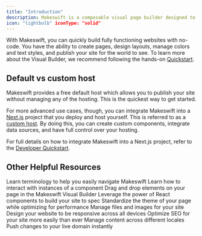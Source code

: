 ```yaml
---
title: "Introduction"
description: Makeswift is a composable visual page builder designed to unlock speed and creativity for marketing teams. 
icon: "lightbulb" iconType: "solid"
---
```


With Makeswift, you can quickly build fully functioning websites with no-code. You have the ability to create pages, design layouts, manage colors and text styles, and publish your site for the world to see. To learn more about the Visual Builder, we recommend following the hands-on [Quickstart](/product/quickstart).

## Default vs custom host

Makeswift provides a free default host which allows you to publish your site without managing any of the hosting. This is the quickest way to get started.

For more advanced use cases, though, you can integrate Makeswift into a [Next.js](https://nextjs.org/) project that you deploy and host yourself. This is referred to as a [custom host](/product/site/hosting#custom-host). By doing this, you can create custom components, integrate data sources, and have full control over your hosting.

For full details on how to integrate Makeswift into a Next.js project, refer to the [Developer Quickstart](/developer/quickstart).

## Other Helpful Resources

<CardGroup cols={3}>
  <Card title="Concepts" icon="lightbulb" href="/product/concepts">
    Learn terminology to help you easily navigate Makeswift
  </Card>
  <Card
    title="Visual Builder basics"
    icon="hammer-brush"
    iconType="solid"
    href="/product/builder-basics"
  >
    Learn how to interact with instances of a component
  </Card>
  <Card title="Layout" icon="table-layout" href="/product/layouts">
    Drag and drop elements on your page in the Makeswift Visual Builder
  </Card>
  <Card
    title="Components"
    icon="Cube"
    iconType="solid"
    href="/product/components"
  >
    Leverage the power of React components to build your site to spec
  </Card>
  <Card title="Theming" icon="palette" href="/product/theming">
    Standardize the theme of your page while optimizing for performance
  </Card>
  <Card title="Files" icon="folder-open" href="/product/files">
    Manage files and images for your site
  </Card>
  <Card
    title="Responsive design"
    icon="laptop-mobile"
    iconType="solid"
    href="/product/responsive-design"
  >
    Design your website to be responsive across all devices
  </Card>
  <Card title="SEO" icon="magnifying-glass-chart" href="/product/SEO">
    Optimize SEO for your site more easily than ever
  </Card>
  <Card
    title="Localization"
    icon="map-location-dot"
    href="/product/localization"
  >
    Manage content across different locales
  </Card>
  <Card
    title="Publishing"
    icon="rocket-launch"
    iconType="solid"
    href="/product/publishing"
  >
    Push changes to your live domain instantly
  </Card>
</CardGroup>
